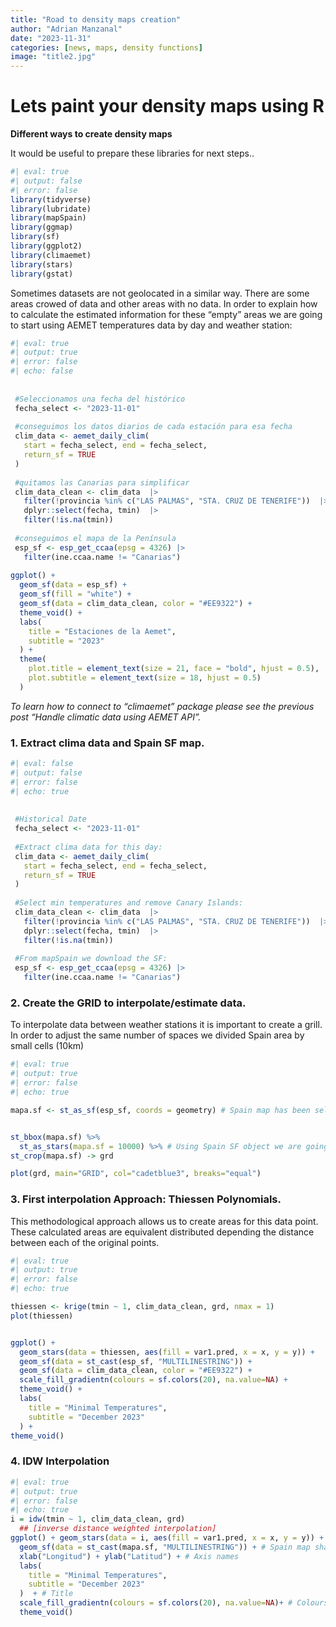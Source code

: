 ```yaml
---
title: "Road to density maps creation"
author: "Adrian Manzanal"
date: "2023-11-31"
categories: [news, maps, density functions]
image: "title2.jpg"
---
```


# **Lets paint your density maps using R**
**Different ways to create density maps**

It would be useful to prepare these libraries for next steps..

```r
#| eval: true
#| output: false
#| error: false
library(tidyverse)
library(lubridate)
library(mapSpain)
library(ggmap)
library(sf)
library(ggplot2)
library(climaemet)
library(stars)
library(gstat)
```

Sometimes datasets are not geolocated in a similar way. There are some areas crowed of data and other areas with no data.
In order to explain how to calculate the estimated information for these "empty" areas we are going to start using AEMET temperatures data by day and weather station:

```r
#| eval: true
#| output: true
#| error: false
#| echo: false
 
 
 #Seleccionamos una fecha del histórico
 fecha_select <- "2023-11-01"
 
 #conseguimos los datos diarios de cada estación para esa fecha
 clim_data <- aemet_daily_clim(
   start = fecha_select, end = fecha_select,
   return_sf = TRUE
 )
 
 #quitamos las Canarias para simplificar
 clim_data_clean <- clim_data  |> 
   filter(!provincia %in% c("LAS PALMAS", "STA. CRUZ DE TENERIFE"))  |> 
   dplyr::select(fecha, tmin)  |> 
   filter(!is.na(tmin))
 
 #conseguimos el mapa de la Península
 esp_sf <- esp_get_ccaa(epsg = 4326) |> 
   filter(ine.ccaa.name != "Canarias") 
 
ggplot() +
  geom_sf(data = esp_sf) +
  geom_sf(fill = "white") +
  geom_sf(data = clim_data_clean, color = "#EE9322") +
  theme_void() +
  labs(
    title = "Estaciones de la Aemet",
    subtitle = "2023"
  ) +
  theme(
    plot.title = element_text(size = 21, face = "bold", hjust = 0.5),
    plot.subtitle = element_text(size = 18, hjust = 0.5)
  )
```

*To learn how to connect to "climaemet" package please see the previous post "Handle climatic data using AEMET API".*


### 1. Extract clima data and Spain SF map.

```r
#| eval: false
#| output: false
#| error: false
#| echo: true
 
 
 #Historical Date
 fecha_select <- "2023-11-01"
 
 #Extract clima data for this day:
 clim_data <- aemet_daily_clim(
   start = fecha_select, end = fecha_select,
   return_sf = TRUE
 )
 
 #Select min temperatures and remove Canary Islands:
 clim_data_clean <- clim_data  |> 
   filter(!provincia %in% c("LAS PALMAS", "STA. CRUZ DE TENERIFE"))  |> 
   dplyr::select(fecha, tmin)  |> 
   filter(!is.na(tmin))
 
 #From mapSpain we download the SF:
 esp_sf <- esp_get_ccaa(epsg = 4326) |> 
   filter(ine.ccaa.name != "Canarias") 
```

### 2. Create the GRID to interpolate/estimate data.

To interpolate data between weather stations it is important to create a grill. In order to adjust the same number of spaces we divided Spain area by small cells (10km)


```r
#| eval: true
#| output: true
#| error: false
#| echo: true

mapa.sf <- st_as_sf(esp_sf, coords = geometry) # Spain map has been selected to be converted to SF


st_bbox(mapa.sf) %>% 
  st_as_stars(mapa.sf = 10000) %>% # Using Spain SF object we are going to create 10 km cells grill.
st_crop(mapa.sf) -> grd 

plot(grd, main="GRID", col="cadetblue3", breaks="equal")

```


### 3. First interpolation Approach: Thiessen Polynomials.

This methodological approach allows us to create areas for this data point. These calculated areas are equivalent distributed depending the distance between each of the original points.


```r
#| eval: true
#| output: true
#| error: false
#| echo: true

thiessen <- krige(tmin ~ 1, clim_data_clean, grd, nmax = 1)
plot(thiessen)


ggplot() +
  geom_stars(data = thiessen, aes(fill = var1.pred, x = x, y = y)) +
  geom_sf(data = st_cast(esp_sf, "MULTILINESTRING")) +
  geom_sf(data = clim_data_clean, color = "#EE9322") +
  scale_fill_gradientn(colours = sf.colors(20), na.value=NA) +
  theme_void() +
  labs(
    title = "Minimal Temperatures",
    subtitle = "December 2023"
  ) +
theme_void()

```  

### 4. IDW Interpolation

```r
#| eval: true
#| output: true
#| error: false
#| echo: true
i = idw(tmin ~ 1, clim_data_clean, grd)
  ## [inverse distance weighted interpolation]
ggplot() + geom_stars(data = i, aes(fill = var1.pred, x = x, y = y)) + # IDW Prediction
  geom_sf(data = st_cast(mapa.sf, "MULTILINESTRING")) + # Spain map shape
  xlab("Longitud") + ylab("Latitud") + # Axis names
  labs(
    title = "Minimal Temperatures",
    subtitle = "December 2023"
  )  + # Title
  scale_fill_gradientn(colours = sf.colors(20), na.value=NA)+ # Colours
  theme_void() 

```  
